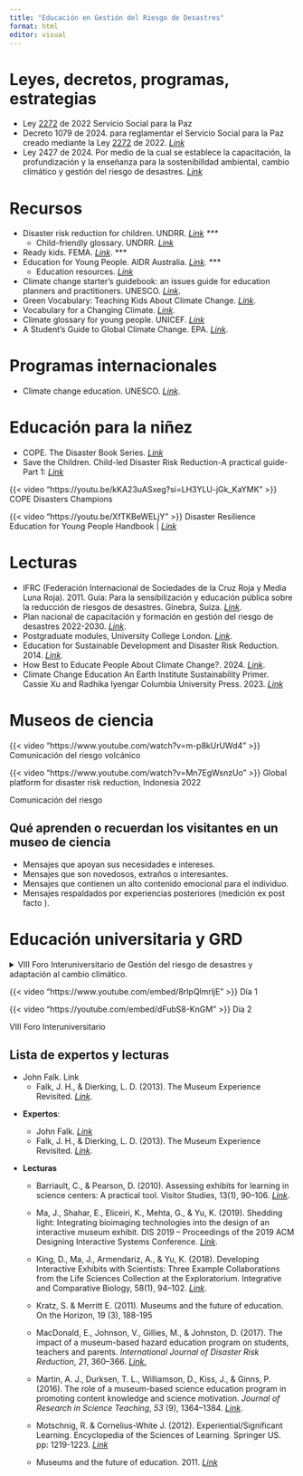 ```yaml
---
title: "Educación en Gestión del Riesgo de Desastres"
format: html
editor: visual
---
```


# Leyes, decretos, programas, estrategias

-   Ley [2272](https://www.funcionpublica.gov.co/eva/gestornormativo/norma.php?i=197883#2272 "vinculo") de 2022 Servicio Social para la Paz
-   Decreto 1079 de 2024. para reglamentar el Servicio Social para la Paz creado mediante la Ley [2272](https://www.funcionpublica.gov.co/eva/gestornormativo/norma.php?i=197883#2272 "vinculo") de 2022. [*Link*](https://www.funcionpublica.gov.co/eva/gestornormativo/norma.php?i=249476)
-   Ley 2427 de 2024. Por medio de la cual se establece la capacitación, la profundización y la enseñanza para la sostenibilldad ambiental, cambio climático y gestión del riesgo de desastres. [*Link*](https://www.funcionpublica.gov.co/eva/gestornormativo/norma.php?i=250916)

# Recursos

-   Disaster risk reduction for children. UNDRR. [*Link*](https://www.undrr.org/implementing-sendai-framework/sendai-framework-action/disaster-risk-reduction-for-children) *\*\*\**
    -   Child-friendly glossary. UNDRR. [*Link*](https://www.preventionweb.net/publication/child-friendly-glossary)
-   Ready kids. FEMA. [*Link*](https://www.ready.gov/es/kids). \*\*\*
-   Education for Young People. AIDR Australia. [*Link*](https://schools.aidr.org.au/). \*\*\*
    -   Education resources. [*Link*](https://schools.aidr.org.au/disaster-resilience-education/teaching-resources/#/)
-   Climate change starter's guidebook: an issues guide for education planners and practitioners. UNESCO. [*Link*](https://unesdoc.unesco.org/ark:/48223/pf0000211136).
-   Green Vocabulary: Teaching Kids About Climate Change. [*Link*](https://www.performingenglish.net/green-vocabulary-teaching-kids-about-climate-change/).
-   Vocabulary for a Changing Climate. [*Link*](https://kidsagainstclimatechange.co/vocabulary-for-a-changing-climate/).
-   Climate glossary for young people. UNICEF. [*Link*](https://www.unicef.org/lac/media/19321/file/climate-glossary-for-young-people.pdf)
-   A Student's Guide to Global Climate Change. EPA. [*Link*](https://archive.epa.gov/climatechange/kids/glossary.html).

# Programas internacionales

-   Climate change education. UNESCO. [*Link*](https://www.unesco.org/en/climate-change/education).

# Educación para la niñez

-   COPE. The Disaster Book Series. [*Link*](https://cope-disaster-champions.com/)
-   Save the Children. Child-led Disaster Risk Reduction-A practical guide-Part 1: [*Link*](https://resourcecentre.savethechildren.net/document/child-led-disaster-risk-reduction-practical-guide-part-1https://resourcecentre.savethechildren.net/document/child-led-disaster-risk-reduction-practical-guide-part-1)

::: {layout-ncol="2"}
{{< video "https://youtu.be/kKA23uASxeg?si=LH3YLU-jGk_KaYMK" >}} COPE Disasters Champions

{{< video "https://youtu.be/XfTKBeWELjY" >}} Disaster Resilience Education for Young People Handbook \| [*Link*](https://knowledge.aidr.org.au/resources/handbook-disaster-resilience-education-for-young-people/)
:::

# Lecturas

-   IFRC (Federación Internacional de Sociedades de la Cruz Roja y Media Luna Roja). 2011. Guía: Para la sensibilización y educación pública sobre la reducción de riesgos de desastres. Ginebra, Suiza. [*Link*](https://www.preventionweb.net/files/61592_302200publicawarenessddrguidees.pdf).
-   Plan nacional de capacitación y formación en gestión del riesgo de desastres 2022-2030. [*Link*](https://repositorio.gestiondelriesgo.gov.co/handle/20.500.11762/38718?fbclid=IwAR18I1UGQjs6QY50qGJiSpHwZSovFTo_q9wL8p4Q0k7jh9bBsOUFgX5aqrk).
-   Postgraduate modules, University College London. [*Link*](https://www.ucl.ac.uk/risk-disaster-reduction/study/postgraduate-modules).
-   Education for Sustainable Development and Disaster Risk Reduction. 2014. [*Link*](https://books.google.com.co/books?id=SCM9BAAAQBAJ).
-   How Best to Educate People About Climate Change?. 2024. [*Link*](https://news.climate.columbia.edu/2024/01/22/how-best-to-educate-people-about-climate-change/#:~:text=Climate%20change%20is%20multidimensional%20and,%2C%20biology%2C%20geochemistry%20and%20economics.).
-   Climate Change Education An Earth Institute Sustainability Primer. Cassie Xu and Radhika Iyengar Columbia University Press. 2023. [*Link*](https://books.google.com.co/books?id=0brFEAAAQBAJ&printsec=frontcover&dq=Climate+Change+Education+An+Earth+Institute+Sustainability+Primer&hl=es-419&newbks=1&newbks_redir=0&sa=X&redir_esc=y#v=onepage&q=Climate%20Change%20Education%20An%20Earth%20Institute%20Sustainability%20Primer&f=false)

# Museos de ciencia

::: {layout-ncol="2"}
{{< video "https://www.youtube.com/watch?v=m-p8kUrUWd4" >}} Comunicación del riesgo volcánico

{{< video "https://www.youtube.com/watch?v=Mn7EgWsnzUo" >}} Global platform for disaster risk reduction, Indonesia 2022

Comunicación del riesgo
:::

::: callout-tip
## Qué aprenden o recuerdan los visitantes en un museo de ciencia

-   Mensajes que apoyan sus necesidades e intereses.
-   Mensajes que son novedosos, extraños o interesantes.
-   Mensajes que contienen un alto contenido emocional para el individuo.
-   Mensajes respaldados por experiencias posteriores (medición ex post facto ).
:::

# Educación universitaria y GRD

<details>

<summary>VIII Foro Interuniversitario de Gestión del riesgo de desastres y adaptación al cambio climático.</summary>

-   **Dia 1** [https://youtube.com/live/8rIpQlmrljE?feature=share  ](https://youtube.com/live/8rIpQlmrljE?feature=share)

    1.  Conferencia magistral: Más allá del aula: Integrando la gestión del riesgo en la vida universitaria

    2.  Gestión, Política Institucional y Gobernanza en la Gestión y Reducción de Riesgos de Desastres

    3.  Aportes del V Foro Internacional en Gestión del Riesgo De Desastres y Adaptación al cambio climático

    4.  Universidad Columbia del Paraguay, Institución de Educación Superior modelo de resiliencia

    5.  Panel: El Sistema Nacional de Gestión del Riesgo de Desastres y las Instituciones de Educación Superior en Colombia.

    6.  Panel: Experiencias exitosas en gestión institucional y gobernanza Universitaria en Gestión del Riesgo de Desastres

    7.  Conferencia: Construcción participativa del Sistema de Alerta y Monitoreo de Antioquia - SAMA, Estado, comunidad y academia

    8.  Conferencia: Sistema de Información para la Gestión del Riesgo de Desastres: Ciencia, Tecnología y el Rol Transformador de la Universidad.

    9.  Conferencia: Gestión de Riesgo de Desastres una mirada desde la extensión Universitaria

    10. Panel: Experiencias exitosas en gestión del riesgo de desastres, cambio climático y sostenibilidad

    11. Conferencia: Dolor evitable, Digna rabia y Acción directa. Experiencia del Observatorio Psicosocial para la Gestión del Riesgo de Desastres

    12. Conferencia: Impacto social de las IES para el desarrollo sostenible

    13. Conferencia: Gestión del Riesgo de Desastres desde el Territorio

    14. Panel: Brigadas de Emergencias y voluntariados como promotores de la gestión el riesgo de emergencias y desastres – De lo reactivo a lo proactivo

    **Dia 2.** <https://youtube.com/live/dFubS8-KnGM?feature=share>

    1.  Conferencia: El valor de la Red RiesGIRD LAC como acción presente para un futuro resiliente

    2.  Conferencia: La educación ambiental y la Reducción del Riesgo de desastres en tensión: una lectura crítica del currículum y la política pública chilena desde la voz docente.

    3.  Conferencia: Formación por competencias en Gestión del Riesgo de Desastres

    4.  Conferencia: Procesos de formación en Gestión del Riesgo de Desastres en la Universidad Nacional Hermilio Valdizán.

    5.  Conferencia: De actores pasivos a Agentes de Cambio: Ciencia, Cultura, Juventud y la urgencia de inclusión en la gestión integral del riesgo en LAC.

    6.  Conferencia: Gestión de Riesgos de Desastres y Sostenibilidad Ambiental. Su transversalidad en la Universidad del caribe.

    7.  Panel: Experiencias en formación de Gestión del Riesgo de Desastres, impacto presente para un futuro resiliente

    8.  Panel: La investigación en Gestión del Riesgo de Desastres, retos presentes para un futuro resiliente.

    9.  Panel: La investigación en Gestión del Riesgo de Desastres, retos presentes para un futuro resiliente

</details>

::: {layout-ncol="2"}
{{< video "https://www.youtube.com/embed/8rIpQlmrljE" >}} Día 1

{{< video "https://youtube.com/embed/dFubS8-KnGM" >}} Día 2

VIII Foro Interuniversitario
:::

## Lista de expertos y lecturas

-   John Falk. Link
    -   Falk, J. H., & Dierking, L. D. (2013). The Museum Experience Revisited. [*Link*](https://books.google.com.co/books?id=Pzo3-SI3DPAC&printsec=frontcover&source=gbs_ge_summary_r&cad=0#v=onepage&q&f=false).

<!-- -->

-   **Expertos**:

    -   John Falk. [*Link*](https://scholar.google.com/citations?user=1hytoUMAAAAJ&hl=en&oi=sra)
    -   Falk, J. H., & Dierking, L. D. (2013). The Museum Experience Revisited. [*Link*](https://doi.org/10.4324/9781315417851).

-   **Lecturas**

    -   Barriault, C., & Pearson, D. (2010). Assessing exhibits for learning in science centers: A practical tool. Visitor Studies, 13(1), 90–106. [*Link*](https://doi.org/10.1080/10645571003618824).

    -   Ma, J., Shahar, E., Eliceiri, K., Mehta, G., & Yu, K. (2019). Shedding light: Integrating bioimaging technologies into the design of an interactive museum exhibit. DIS 2019 – Proceedings of the 2019 ACM Designing Interactive Systems Conference. [*Link*](https://doi.org/10.1145/3322276.3322299).

    -   King, D., Ma, J., Armendariz, A., & Yu, K. (2018). Developing Interactive Exhibits with Scientists: Three Example Collaborations from the Life Sciences Collection at the Exploratorium. Integrative and Comparative Biology, 58(1), 94–102. [*Link*](https://doi.org/10.1093/icb/icy010).

    -   Kratz, S. & Merritt E. (2011). Museums and the future of education. On the Horizon, 19 (3), 188-195

    -   MacDonald, E., Johnson, V., Gillies, M., & Johnston, D. (2017). The impact of a museum-based hazard education program on students, teachers and parents. *International Journal of Disaster Risk Reduction*, *21*, 360–366. [*Link*.](https://doi.org/10.1016/j.ijdrr.2017.01.010)

    -   Martin, A. J., Durksen, T. L., Williamson, D., Kiss, J., & Ginns, P. (2016). The role of a museum-based science education program in promoting content knowledge and science motivation. *Journal of Research in Science Teaching*, *53* (9), 1364–1384. [*Link*](https://doi.org/10.1002/tea.21332).

    -   Motschnig, R. & Cornelius-White J. (2012). Experiential/Significant Learning. Encyclopedia of the Sciences of Learning. Springer US. pp: 1219-1223. [*Link*](https://doi.org/10.1007/978-1-4419-1428-6_574)

    -   Museums and the future of education. 2011. [*Link*](https://www.emerald.com/insight/content/doi/10.1108/10748121111163896/full/html)